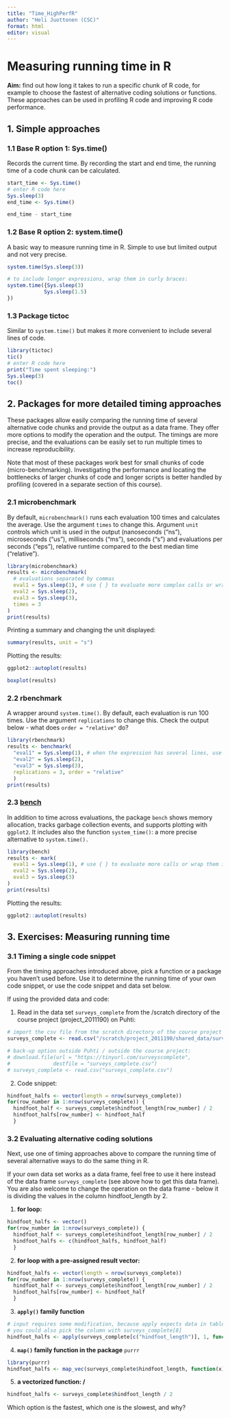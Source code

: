```yaml
---
title: "Time_HighPerfR"
author: "Heli Juottonen (CSC)"
format: html
editor: visual
---
```


# Measuring running time in R

**Aim:** find out how long it takes to run a specific chunk of R code, for example to choose the fastest of alternative coding solutions or functions. These approaches can be used in profiling R code and improving R code performance.

## 1. Simple approaches

### 1.1 Base R option 1: Sys.time()

Records the current time. By recording the start and end time, the running time of a code chunk can be calculated.

```r
start_time <- Sys.time()
# enter R code here
Sys.sleep(3)
end_time <- Sys.time()

end_time - start_time
```

### 1.2 Base R option 2: system.time()

A basic way to measure running time in R. Simple to use but limited output and not very precise.

```r
system.time(Sys.sleep(3))
```

```r
# to include longer expressions, wrap them in curly braces:
system.time({Sys.sleep(3)
            Sys.sleep(1.5)
})
```

### 1.3 Package tictoc

Similar to `system.time()` but makes it more convenient to include several lines of code.

```r
library(tictoc)
tic()
# enter R code here
print("Time spent sleeping:")
Sys.sleep(3)
toc()
```

## 2. Packages for more detailed timing approaches

These packages allow easily comparing the running time of several alternative code chunks and provide the output as a data frame. They offer more options to modify the operation and the output. The timings are more precise, and the evaluations can be easily set to run multiple times to increase reproducibility.

Note that most of these packages work best for small chunks of code (micro-benchmarking). Investigating the performance and locating the bottlenecks of larger chunks of code and longer scripts is better handled by profiling (covered in a separate section of this course).

### 2.1 microbenchmark

By default, `microbenchmark()` runs each evaluation 100 times and calculates the average. Use the argument `times` to change this. Argument `unit` controls which unit is used in the output (nanoseconds ("ns"), microseconds ("us"), milliseconds ("ms"), seconds ("s") and evaluations per seconds ("eps"), relative runtime compared to the best median time ("relative").

```r
library(microbenchmark)
results <- microbenchmark(
  # evaluations separated by commas
  eval1 = Sys.sleep(1), # use { } to evaluate more complex calls or wrap them in a function
  eval2 = Sys.sleep(2), 
  eval3 = Sys.sleep(3),
  times = 3
)
print(results)
```

Printing a summary and changing the unit displayed:

```r
summary(results, unit = "s")
```

Plotting the results:

```r
ggplot2::autoplot(results)

```

```r
boxplot(results)
```

### 2.2 rbenchmark

A wrapper around `system.time()`. By default, each evaluation is run 100 times. Use the argument `replications` to change this. Check the output below - what does `order = "relative"` do?

```r
library(rbenchmark)
results <- benchmark(
  "eval1" = Sys.sleep(1), # when the expression has several lines, use { }  or wrap it in a function
  "eval2" = Sys.sleep(2),
  "eval3" = Sys.sleep(3),
  replications = 3, order = "relative"
  )
print(results)
```

### 2.3 [bench](https://bench.r-lib.org/)

In addition to time across evaluations, the package `bench` shows memory allocation, tracks garbage collection events, and supports plotting with `ggplot2`. It includes also the function `system_time()`: a more precise alternative to `system.time().`

```r
library(bench)
results <- mark(
  eval1 = Sys.sleep(1), # use { } to evaluate more calls or wrap them in a function
  eval2 = Sys.sleep(2),
  eval3 = Sys.sleep(3)
)
print(results)
```

Plotting the results:

```r
ggplot2::autoplot(results)
```

## 3. Exercises: Measuring running time

### 3.1 Timing a single code snippet

From the timing approaches introduced above, pick a function or a package you haven't used before. Use it to determine the running time of your own code snippet, or use the code snippet and data set below.

If using the provided data and code:

1.  Read in the data set `surveys_complete` from the /scratch directory of the course project (project_2011190) on Puhti:

``` r
# import the csv file from the scratch directory of the course project
surveys_complete <- read.csv("/scratch/project_2011190/shared_data/surveys_complete.csv")

# back-up option outside Puhti / outside the course project:
# download.file(url = "https://tinyurl.com/surveyscomplete",
#              destfile = "surveys_complete.csv")
# surveys_complete <- read.csv("surveys_complete.csv")
```

2.  Code snippet:

``` r
hindfoot_halfs <- vector(length = nrow(surveys_complete))
for(row_number in 1:nrow(surveys_complete)) {
  hindfoot_half <- surveys_complete$hindfoot_length[row_number] / 2
  hindfoot_halfs[row_number] <- hindfoot_half
  }
```

### 3.2 Evaluating alternative coding solutions

Next, use one of timing approaches above to compare the running time of several alternative ways to do the same thing in R.

If your own data set works as a data frame, feel free to use it here instead of the data frame `surveys_complete` (see above how to get this data frame). You are also welcome to change the operation on the data frame - below it is dividing the values in the column hindfoot_length by 2.

1.  **for loop:**

``` r
hindfoot_halfs <- vector()
for(row_number in 1:nrow(surveys_complete)) {
  hindfoot_half <- surveys_complete$hindfoot_length[row_number] / 2
  hindfoot_halfs <- c(hindfoot_halfs, hindfoot_half)
  }
```

2.  **for loop with a pre-assigned result vector:**

``` r
hindfoot_halfs <- vector(length = nrow(surveys_complete))
for(row_number in 1:nrow(surveys_complete)) {
  hindfoot_half <- surveys_complete$hindfoot_length[row_number] / 2
  hindfoot_halfs[row_number] <- hindfoot_half
  }
```

3.  **`apply()` family function**

``` r
# input requires some modification, because apply expects data in table format
# you could also pick the column with surveys_complete[8]
hindfoot_halfs <- apply(surveys_complete[c("hindfoot_length")], 1, function(x) x / 2)
```

4.  **`map()` family function in the package** `purrr`

``` r
library(purrr)
hindfoot_halfs <- map_vec(surveys_complete$hindfoot_length, function(x) x / 2)
```

5.  **a vectorized function: /**

``` r
hindfoot_halfs <- surveys_complete$hindfoot_length / 2
```

Which option is the fastest, which one is the slowest, and why?
